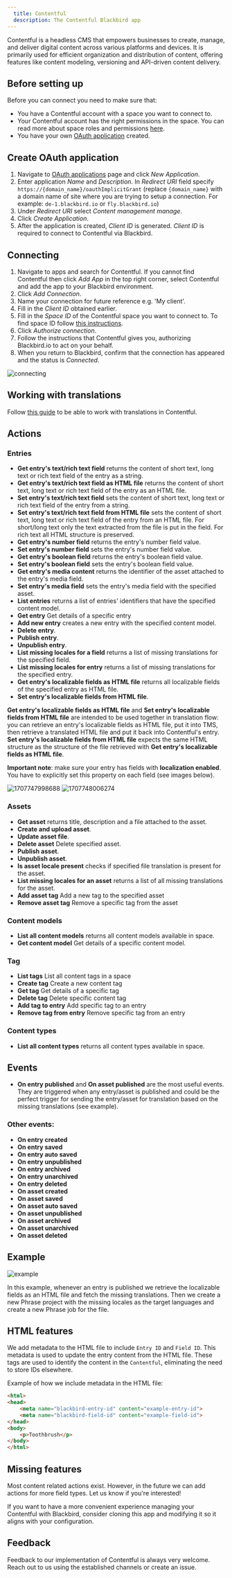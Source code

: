 ```yaml
---
  title: Contentful
  description: The Contentful Blackbird app
---
```


<LinkCard title="View on Github" target="_blank" href="https://github.com/bb-io/Contentful" icon="github" />

Contentful is a headless CMS that empowers businesses to create, manage, and deliver digital content across various platforms and devices. It is primarily used for efficient organization and distribution of content, offering features like content modeling, versioning and API-driven content delivery.

## Before setting up

Before you can connect you need to make sure that:

- You have a Contentful account with a space you want to connect to.
- Your Contentful account has the right permissions in the space. You can read more about space roles and permissions [here](https://www.contentful.com/help/space-roles-and-permissions/).
- You have your own [OAuth application](https://app.contentful.com/account/profile/developers/applications) created.

## Create OAuth application

1. Navigate to [OAuth applications](https://app.contentful.com/account/profile/developers/applications) page and click _New Application_.
2. Enter application _Name_ and _Description_. In _Redirect URI_ field specify `https://{domain_name}/oauthImplicitGrant` (replace `{domain_name}` with a domain name of site where you are trying to setup a connection. For example: `de-1.blackbird.io` or `fly.blackbird.io`)
3. Under _Redirect URI_ select _Content management manage_.
4. Click _Create Application_.
5. After the application is created, _Client ID_ is generated. _Client ID_ is required to connect to Contentful via Blackbird.

## Connecting

1. Navigate to apps and search for Contentful. If you cannot find Contentful then click _Add App_ in the top right corner, select Contentful and add the app to your Blackbird environment.
2. Click _Add Connection_.
3. Name your connection for future reference e.g. 'My client'.
4. Fill in the _Client ID_ obtained earlier.
5. Fill in the _Space ID_ of the Contentful space you want to connect to. To find space ID follow [this instructions](https://www.contentful.com/help/find-space-id/).
6. Click _Authorize connection_.
7. Follow the instructions that Contentful gives you, authorizing Blackbird.io to act on your behalf.
8. When you return to Blackbird, confirm that the connection has appeared and the status is _Connected_.

![connecting](https://raw.githubusercontent.com/bb-io/Contentful/main/image/README/connecting.png)

## Working with translations

Follow [this guide](https://www.contentful.com/help/working-with-translations/) to be able to work with translations in Contentful.

## Actions

### Entries

- **Get entry's text/rich text field** returns the content of short text, long text or rich text field of the entry as a string.
- **Get entry's text/rich text field as HTML file** returns the content of short text, long text or rich text field of the entry as an HTML file.
- **Set entry's text/rich text field** sets the content of short text, long text or rich text field of the entry from a string.
- **Set entry's text/rich text field from HTML file** sets the content of short text, long text or rich text field of the entry from an HTML file. For short/long text only the text extracted from the file is put in the field. For rich text all HTML structure is preserved.
- **Get entry's number field** returns the entry's number field value.
- **Set entry's number field** sets the entry's number field value.
- **Get entry's boolean field** returns the entry's boolean field value.
- **Set entry's boolean field** sets the entry's boolean field value.
- **Get entry's media content** returns the identifier of the asset attached to the entry's media field.
- **Set entry's media field** sets the entry's media field with the specified asset.
- **List entries** returns a list of entries' identifiers that have the specified content model.
- **Get entry** Get details of a specific entry
- **Add new entry** creates a new entry with the specified content model.
- **Delete entry**.
- **Publish entry**.
- **Unpublish entry**.
- **List missing locales for a field** returns a list of missing translations for the specified field.
- **List missing locales for entry** returns a list of missing translations for the specified entry.
- **Get entry's localizable fields as HTML file** returns all localizable fields of the specified entry as HTML file.
- **Set entry's localizable fields from HTML file**.

**Get entry's localizable fields as HTML file** and **Set entry's localizable fields from HTML file** are intended to be used together in translation flow: you can retrieve an entry's localizable fields as HTML file, put it into TMS, then retrieve a translated HTML file and put it back into Contentful's entry. **Set entry's localizable fields from HTML file** expects the same HTML structure as the structure of the file retrieved with **Get entry's localizable fields as HTML file**.

**Important note**: make sure your entry has fields with **localization enabled**. You have to explicitly set this property on each field (see images below).

![1707747998688](https://raw.githubusercontent.com/bb-io/Contentful/main/image/README/1707747998688.png)
![1707748006274](https://raw.githubusercontent.com/bb-io/Contentful/main/image/README/1707748006274.png)

### Assets

- **Get asset** returns title, description and a file attached to the asset.
- **Create and upload asset**.
- **Update asset file**.
- **Delete asset** Delete specified asset.
- **Publish asset**.
- **Unpublish asset**.
- **Is asset locale present** checks if specified file translation is present for the asset.
- **List missing locales for an asset** returns a list of all missing translations for the asset.
- **Add asset tag** Add a new tag to the specified asset
- **Remove asset tag** Remove a specific tag from the asset

### Content models

- **List all content models** returns all content models available in space.
- **Get content model** Get details of a specific content model.

### Tag
- **List tags** List all content tags in a space
- **Create tag** Create a new content tag
- **Get tag** Get details of a specific tag
- **Delete tag** Delete specific content tag
- **Add tag to entry** Add specific tag to an entry
- **Remove tag from entry** Remove specific tag from an entry

### Content types
- **List all content types** returns all content types available in space.

## Events

- **On entry published** and **On asset published** are the most useful events. They are triggered when any entry/asset is published and could be the perfect trigger for sending the entry/asset for translation based on the missing translations (see example).

### Other events:

- **On entry created**
- **On entry saved**
- **On entry auto saved**
- **On entry unpublished**
- **On entry archived**
- **On entry unarchived**
- **On entry deleted**
- **On asset created**
- **On asset saved**
- **On asset auto saved**
- **On asset unpublished**
- **On asset archived**
- **On asset unarchived**
- **On asset deleted**

## Example

![example](https://raw.githubusercontent.com/bb-io/Contentful/main/image/README/example.png)

In this example, whenever an entry is published we retrieve the localizable fields as an HTML file and fetch the missing translations. Then we create a new Phrase project with the missing locales as the target languages and create a new Phrase job for the file.

## HTML features

We add metadata to the HTML file to include `Entry ID` and `Field ID`. This metadata is used to update the entry content from the HTML file. These tags are used to identify the content in the `Contentful`, eliminating the need to store IDs elsewhere.

Example of how we include metadata in the HTML file:

```html
<html>
<head>
    <meta name="blackbird-entry-id" content="example-entry-id">
    <meta name="blackbird-field-id" content="example-field-id">
</head>
<body>
    <p>Toothbrush</p>
</body>
</html>
```

## Missing features

Most content related actions exist. However, in the future we can add actions for more field types. Let us know if you're interested!

If you want to have a more convenient experience managing your Contentful with Blackbird, consider cloning this app and modifying it so it aligns with your configuration.

## Feedback

Feedback to our implementation of Contentful is always very welcome. Reach out to us using the established channels or create an issue.

